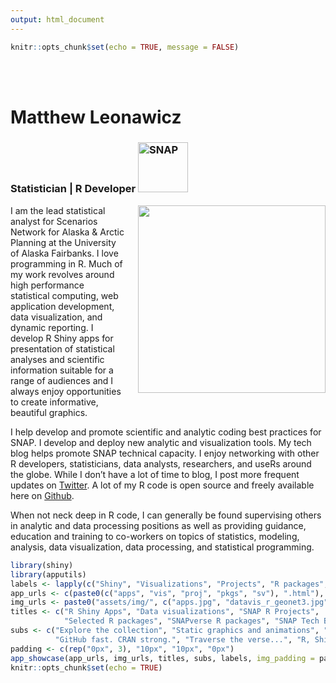 ```yaml
---
output: html_document
---
```


```r
knitr::opts_chunk$set(echo = TRUE, message = FALSE)
```

<br><br>

# Matthew Leonawicz

### Statistician | R Developer <a href="http://snap.uaf.edu" target="_blank"><img src="./assets/img/SNAP_acronym_color.svg" alt="SNAP" width=80  style="margin-bottom:5px;"></a>

<img src="./assets/img/my_photo2_400x400.jpg" width=300 style="float:right; margin-left:20px; margin-bottom:20px;">

I am the lead statistical analyst for Scenarios Network for Alaska & Arctic Planning at the University of Alaska Fairbanks.
I love programming in R. Much of my work revolves around high performance statistical computing, web application development, data visualization, and dynamic reporting.
I develop R Shiny apps for presentation of statistical analyses and scientific information suitable for a range of audiences and I always enjoy opportunities to create informative, beautiful graphics.

I help develop and promote scientific and analytic coding best practices for SNAP. I develop and deploy new analytic and visualization tools. My tech blog helps promote SNAP technical capacity. I enjoy networking with other R developers, statisticians, data analysts, researchers, and useRs around the globe.
While I don't have a lot of time to blog, I post more frequent updates on [Twitter](https://twitter.com/leonawicz). A lot of my R code is open source and freely available here on [Github](https://github.com/leonawicz).

When not neck deep in R code, I can generally be found supervising others in analytic and data processing positions as well as providing guidance, education and training to co-workers on topics of statistics, modeling, analysis, data visualization, data processing, and statistical programming.

```r
library(shiny)
library(apputils)
labels <- lapply(c("Shiny", "Visualizations", "Projects", "R packages", "The SNAPverse", "Blog"), h4)
app_urls <- c(paste0(c("apps", "vis", "proj", "pkgs", "sv"), ".html"), "https://blog.snap.uaf.edu")
img_urls <- paste0("assets/img/", c("apps.jpg", "datavis_r_geonet3.jpg", "proj.jpg", "Rlogo.svg", "snap_symbol.svg", "blog.jpg"))
titles <- c("R Shiny Apps", "Data visualizations", "SNAP R Projects", 
            "Selected R packages", "SNAPverse R packages", "SNAP Tech Blog")
subs <- c("Explore the collection", "Static graphics and animations", "A glimpse into the day-to-day", 
          "GitHub fast. CRAN strong.", "Traverse the verse...", "R, Shiny, and more")
padding <- c(rep("0px", 3), "10px", "10px", "0px")
app_showcase(app_urls, img_urls, titles, subs, labels, img_padding = padding)
knitr::opts_chunk$set(echo = TRUE)
```
